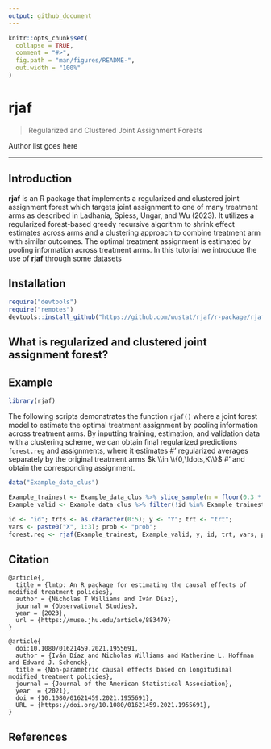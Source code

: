 ```yaml
---
output: github_document
---
```


<!-- README.md is generated from README.Rmd. Please edit that file -->

```r
knitr::opts_chunk$set(
  collapse = TRUE,
  comment = "#>",
  fig.path = "man/figures/README-",
  out.width = "100%"
)
```

# rjaf


> Regularized and Clustered Joint Assignment Forests

Author list goes here

---
## Introduction

**rjaf** is an R package that implements a regularized and clustered joint assignment forest which targets joint assignment to one of many treatment arms as described in Ladhania, Spiess, Ungar, and Wu (2023). It utilizes a regularized forest-based greedy recursive algorithm to shrink effect estimates across arms and a clustering approach to combine treatment arm with similar outcomes. The optimal treatment assignment is estimated by pooling information across treatment arms. In this tutorial we introduce the use of **rjaf** through some datasets



## Installation

```r
require("devtools")
require("remotes")
devtools::install_github("https://github.com/wustat/rjaf/r-package/rjaf")
```


## What is regularized and clustered joint assignment forest? 


## Example

```r
library(rjaf)
```

The following scripts demonstrates the function ``rjaf()`` where a joint forest model to estimate the optimal treatment assignment by pooling information across treatment arms. By inputting training, estimation, and validation data with a clustering scheme, we can obtain final regularized predictions ``forest.reg`` and assignments, where it estimates 
#' regularized averages separately by the original treatment arms $k \\in \\{0,\ldots,K\\}$ 
#' and obtain the corresponding assignment.
```r
data("Example_data_clus")

Example_trainest <- Example_data_clus %>% slice_sample(n = floor(0.3 * nrow(Example_data_clus)))
Example_valid <- Example_data_clus %>% filter(!id %in% Example_trainest$id)

id <- "id"; trts <- as.character(0:5); y <- "Y"; trt <- "trt";  
vars <- paste0("X", 1:3); prob <- "prob";
forest.reg <- rjaf(Example_trainest, Example_valid, y, id, trt, vars, prob, clus.max = 3, clus.tree.growing = TRUE, clus.outcome.avg = FALSE)
```

## Citation

```
@article{,
  title = {lmtp: An R package for estimating the causal effects of modified treatment policies},
  author = {Nicholas T Williams and Iván Díaz},
  journal = {Observational Studies},
  year = {2023},
  url = {https://muse.jhu.edu/article/883479}
}

@article{
  doi:10.1080/01621459.2021.1955691,
  author = {Iván Díaz and Nicholas Williams and Katherine L. Hoffman and Edward J. Schenck},
  title = {Non-parametric causal effects based on longitudinal modified treatment policies},
  journal = {Journal of the American Statistical Association},
  year  = {2021},
  doi = {10.1080/01621459.2021.1955691},
  URL = {https://doi.org/10.1080/01621459.2021.1955691},
}
```

## References


